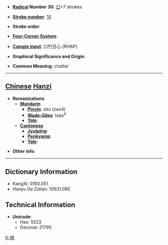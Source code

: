 * '''[[Wiktionary:Chinese radical index| Radical]] Number 30''': [[Wiktionary:Chinese radical index 口|口]]+7 strokes

* '''[[Wiktionary:Chinese total strokes index|Stroke number]]''': [[Wiktionary:Chinese total strokes index 10|10]]

* '''Stroke order''': 

* '''[[Wiktionary:Chinese four corner index|Four-Corner System]]''': 

* '''[[Wiktionary:Chinese Cangjie index|Cangjie input]]''': 口竹日心 (RHAP)

* '''Graphical Significance and Origin''': 

* '''Common Meaning''': chatter

----

== [[Chinese]] [[Hanzi]] ==

* '''Romanizations'''
** '''[[Mandarin]]'''
*** '''[[Pinyin]]''': zào (zao4)
*** '''[[Wade-Giles]]''': tsao<sup>4</sup>
*** '''[[Yale]]''': 
** '''[[Cantonese]]'''
*** '''[[Jyutping]]''':
*** '''[[Penkyamp]]''': 
*** '''[[Yale]]''': 

* '''Other info''': 

----

== Dictionary Information ==

* KangXi: 0193.051
* Hanyu Da Zidian: 10631.080

== Technical Information ==

* '''Unicode''':
** Hex: 5523
** Decimal: 21795

[[fr:唣]]
